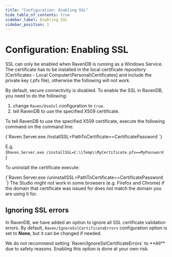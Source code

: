```yaml
---
title: "Configuration: Enabling SSL"
hide_table_of_contents: true
sidebar_label: Enabling SSL
sidebar_position: 1
---
```



# Configuration: Enabling SSL

<Admonition type="info" title="Info">
SSL can only be enabled when RavenDB is running as a Windows Service. The certificate has to be installed in the local certificate repository [Certificates - Local Computer\Personal\Certificates] and include the private key (.pfx file), otherwise the following will not work.
</Admonition>

By default, secure connectivity is disabled. To enable the SSL in RavenDB, you need to do the following:

1. change `Raven/UseSsl` configuration to `true`.  
2. tell RavenDB to use the specified X509 certificate. 

To tell RavenDB to use the specified X509 certificate, execute the following command on the command line:   

<TabItem value="plain" label="plain">
<CodeBlock language="plain">
{`Raven.Server.exe /installSSL=PathToCertificate==CertificatePassword
`}
</CodeBlock>
</TabItem>

E.g.   
<TabItem value="plain" label="plain">
<CodeBlock language="plain">
{`Raven.Server.exe /installSSL=C:\\Temp\\MyCertificate.pfx==MyPassword
`}
</CodeBlock>
</TabItem>

To uninstall the certificate execute:    

<TabItem value="plain" label="plain">
<CodeBlock language="plain">
{`Raven.Server.exe /uninstallSSL=PathToCertificate==CertificatePassword
`}
</CodeBlock>
</TabItem>

<Admonition type="note" title="Note">
The Studio might not work in some browsers (e.g. Firefox and Chrome) if the domain that certificate was issued for does not match the domain you are using it for.
</Admonition>   

## Ignoring SSL errors

In RavenDB, we have added an option to ignore all SSL certificate validation errors. By default, `Raven/IgnoreSslCertificateErrors` configuration option is set to **None**, but it can be changed if needed.

<Admonition type="danger" title="Danger">
We do not recommend setting `Raven/IgnoreSslCertificateErrors` to **All** due to safety reasons. Enabling this option is done at your own risk.
</Admonition>
